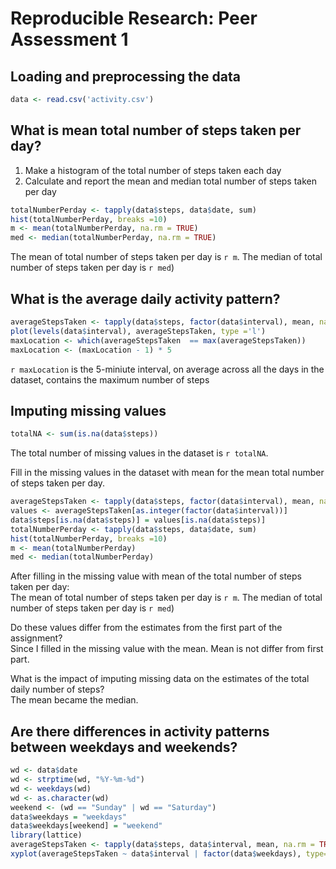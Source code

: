 # Reproducible Research: Peer Assessment 1


## Loading and preprocessing the data

```r
data <- read.csv('activity.csv')
```

## What is mean total number of steps taken per day?

1. Make a histogram of the total number of steps taken each day
2. Calculate and report the mean and median total number of steps
taken per day

```r
totalNumberPerday <- tapply(data$steps, data$date, sum)
hist(totalNumberPerday, breaks =10)
m <- mean(totalNumberPerday, na.rm = TRUE)
med <- median(totalNumberPerday, na.rm = TRUE)
```
The mean of total number of steps taken per day is `r m`.
The median of total number of steps taken per day is `r med`)

## What is the average daily activity pattern?

```r
averageStepsTaken <- tapply(data$steps, factor(data$interval), mean, na.rm = TRUE) 
plot(levels(data$interval), averageStepsTaken, type ='l')
maxLocation <- which(averageStepsTaken  == max(averageStepsTaken))
maxLocation <- (maxLocation - 1) * 5
```

`r maxLocation` is the 5-miniute interval, on average across all the days in the dataset, contains the maximum number of steps

## Imputing missing values

```r
totalNA <- sum(is.na(data$steps))
```
The total number of missing values in the dataset is `r totalNA`. 

Fill in the missing values in the dataset with mean for the mean total number of steps taken per day.
```r
averageStepsTaken <- tapply(data$steps, factor(data$interval), mean, na.rm = TRUE) 
values <- averageStepsTaken[as.integer(factor(data$interval))]
data$steps[is.na(data$steps)] = values[is.na(data$steps)]
totalNumberPerday <- tapply(data$steps, data$date, sum)
hist(totalNumberPerday, breaks =10)
m <- mean(totalNumberPerday)
med <- median(totalNumberPerday)
```

After filling in the missing value with mean of the total number of steps taken per day:  
The mean of total number of steps taken per day is `r m`.
The median of total number of steps taken per day is `r med`)

Do these values differ from the estimates from the first part of the assignment?  
Since I filled in the missing value with the mean. Mean is not differ from first part.

What is the impact of imputing missing data on the estimates of the total daily number of steps?  
The mean became the median.


## Are there differences in activity patterns between weekdays and weekends?


```r
wd <- data$date
wd <- strptime(wd, "%Y-%m-%d")
wd <- weekdays(wd)
wd <- as.character(wd)
weekend <- (wd == "Sunday" | wd == "Saturday")
data$weekdays = "weekdays"
data$weekdays[weekend] = "weekend"
library(lattice)
averageStepsTaken <- tapply(data$steps, data$interval, mean, na.rm = TRUE) 
xyplot(averageStepsTaken ~ data$interval | factor(data$weekdays), type='l', layout = c(1, 2))
```

